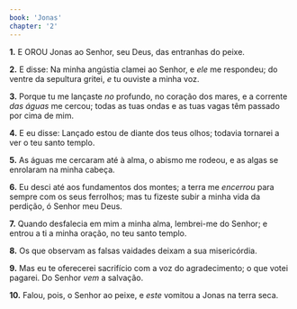 ```yaml
---
book: 'Jonas'
chapter: '2'
---
```


**1.** E OROU Jonas ao Senhor, seu Deus, das entranhas do peixe.

**2.** E disse: Na minha angústia clamei ao Senhor, e *ele* me respondeu; do ventre da sepultura gritei, *e* tu ouviste a minha voz.

**3.** Porque tu me lançaste *no* profundo, no coração dos mares, e a corrente *das águas* me cercou; todas as tuas ondas e as tuas vagas têm passado por cima de mim.

**4.** E eu disse: Lançado estou de diante dos teus olhos; todavia tornarei a ver o teu santo templo.

**5.** As águas me cercaram até à alma, o abismo me rodeou, e as algas se enrolaram na minha cabeça.

**6.** Eu desci até aos fundamentos dos montes; a terra me *encerrou* para sempre com os seus ferrolhos; mas tu fizeste subir a minha vida da perdição, ó Senhor meu Deus.

**7.** Quando desfalecia em mim a minha alma, lembrei-me do Senhor; e entrou a ti a minha oração, no teu santo templo.

**8.** Os que observam as falsas vaidades deixam a sua misericórdia.

**9.** Mas eu te oferecerei sacrifício com a voz do agradecimento; o que votei pagarei. Do Senhor *vem* a salvação.

**10.** Falou, pois, o Senhor ao peixe, e *este* vomitou a Jonas na terra seca.